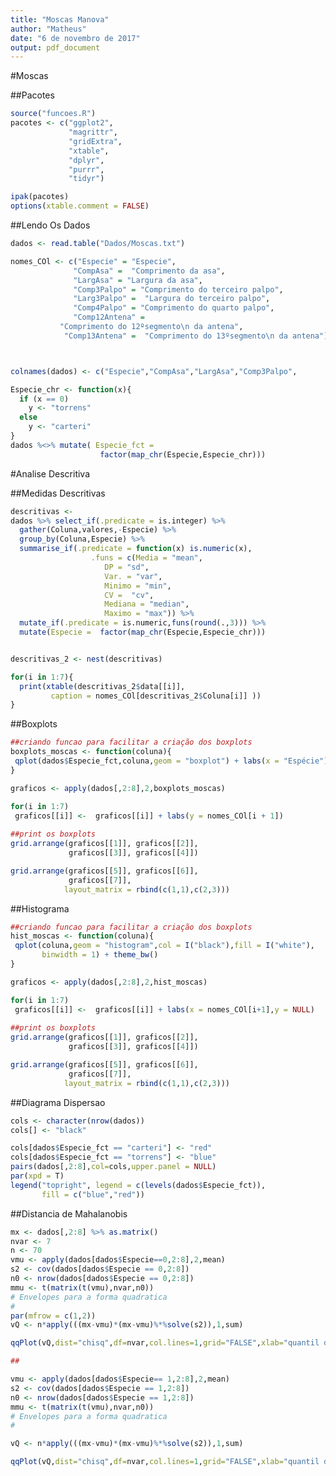 ```yaml
---
title: "Moscas Manova"
author: "Matheus"
date: "6 de novembro de 2017"
output: pdf_document
---
```


#Moscas

##Pacotes
```r
source("funcoes.R")
pacotes <- c("ggplot2",
             "magrittr",
             "gridExtra",
             "xtable",
             "dplyr",
             "purrr",
             "tidyr")

ipak(pacotes)
options(xtable.comment = FALSE)
```
##Lendo Os Dados

```r

dados <- read.table("Dados/Moscas.txt")

nomes_COl <- c("Especie" = "Especie",
              "CompAsa" =  "Comprimento da asa",
              "LargAsa" = "Largura da asa",
              "Comp3Palpo" = "Comprimento do terceiro palpo",
              "Larg3Palpo" =  "Largura do terceiro palpo", 
              "Comp4Palpo" = "Comprimento do quarto palpo",
              "Comp12Antena" = 
           "Comprimento do 12ºsegmento\n da antena",
            "Comp13Antena" =  "Comprimento do 13ºsegmento\n da antena")



colnames(dados) <- c("Especie","CompAsa","LargAsa","Comp3Palpo",          "Larg3Palpo","Comp4Palpo","Comp12Antena","Comp13Antena")

Especie_chr <- function(x){
  if (x == 0)
    y <- "torrens"
  else
    y <- "carteri"
}
dados %<>% mutate( Especie_fct = 
                    factor(map_chr(Especie,Especie_chr)))


```


#Analise Descritiva

##Medidas Descritivas

```r
descritivas <- 
dados %>% select_if(.predicate = is.integer) %>% 
  gather(Coluna,valores,-Especie) %>% 
  group_by(Coluna,Especie) %>% 
  summarise_if(.predicate = function(x) is.numeric(x),
                  .funs = c(Media = "mean",
                     DP = "sd",
                     Var. = "var",
                     Minimo = "min",
                     CV =  "cv",
                     Mediana = "median",
                     Maximo = "max")) %>% 
  mutate_if(.predicate = is.numeric,funs(round(.,3))) %>% 
  mutate(Especie =  factor(map_chr(Especie,Especie_chr)))


descritivas_2 <- nest(descritivas)

for(i in 1:7){
  print(xtable(descritivas_2$data[[i]], 
         caption = nomes_COl[descritivas_2$Coluna[i]] ))
}

```



\newpage

##Boxplots
```r
##criando funcao para facilitar a criação dos boxplots
boxplots_moscas <- function(coluna){
 qplot(dados$Especie_fct,coluna,geom = "boxplot") + labs(x = "Espécie") + theme_bw()
}

graficos <- apply(dados[,2:8],2,boxplots_moscas)

for(i in 1:7)
 graficos[[i]] <-  graficos[[i]] + labs(y = nomes_COl[i + 1])
  
##print os boxplots
grid.arrange(graficos[[1]], graficos[[2]], 
             graficos[[3]], graficos[[4]])

grid.arrange(graficos[[5]], graficos[[6]], 
             graficos[[7]], 
            layout_matrix = rbind(c(1,1),c(2,3)))


```

##Histograma
```r
##criando funcao para facilitar a criação dos boxplots
hist_moscas <- function(coluna){
 qplot(coluna,geom = "histogram",col = I("black"),fill = I("white"),
       binwidth = 1) + theme_bw() 
}

graficos <- apply(dados[,2:8],2,hist_moscas)

for(i in 1:7)
 graficos[[i]] <-  graficos[[i]] + labs(x = nomes_COl[i+1],y = NULL)
  
##print os boxplots
grid.arrange(graficos[[1]], graficos[[2]], 
             graficos[[3]], graficos[[4]])

grid.arrange(graficos[[5]], graficos[[6]], 
             graficos[[7]], 
            layout_matrix = rbind(c(1,1),c(2,3)))
```

##Diagrama Dispersao


```r
cols <- character(nrow(dados))
cols[] <- "black"

cols[dados$Especie_fct == "carteri"] <- "red"
cols[dados$Especie_fct == "torrens"] <- "blue"
pairs(dados[,2:8],col=cols,upper.panel = NULL)
par(xpd = T)
legend("topright", legend = c(levels(dados$Especie_fct)), 
       fill = c("blue","red"))

```



##Distancia de Mahalanobis


```r
mx <- dados[,2:8] %>% as.matrix()
nvar <- 7
n <- 70
vmu <- apply(dados[dados$Especie==0,2:8],2,mean)
s2 <- cov(dados[dados$Especie == 0,2:8])
n0 <- nrow(dados[dados$Especie == 0,2:8])
mmu <- t(matrix(t(vmu),nvar,n0))
# Envelopes para a forma quadratica
#
par(mfrow = c(1,2))
vQ <- n*apply(((mx-vmu)*(mx-vmu)%*%solve(s2)),1,sum)

qqPlot(vQ,dist="chisq",df=nvar,col.lines=1,grid="FALSE",xlab="quantil da distribuição qui-quadrado",ylab="quantil da forma quadratica",cex=1.2,id.cex=1.2,main="Torrens")

##

vmu <- apply(dados[dados$Especie== 1,2:8],2,mean)
s2 <- cov(dados[dados$Especie == 1,2:8])
n0 <- nrow(dados[dados$Especie == 1,2:8])
mmu <- t(matrix(t(vmu),nvar,n0))
# Envelopes para a forma quadratica
#

vQ <- n*apply(((mx-vmu)*(mx-vmu)%*%solve(s2)),1,sum)

qqPlot(vQ,dist="chisq",df=nvar,col.lines=1,grid="FALSE",xlab="quantil da distribuição qui-quadrado",ylab="quantil da forma quadratica",cex=1.2,id.cex=1.2,main = "Carteri")

```




